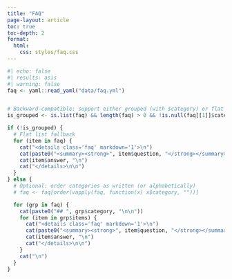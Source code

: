 ```yaml
---
title: "FAQ"
page-layout: article
toc: true
toc-depth: 2
format:
  html:
    css: styles/faq.css
---
```


```r
#| echo: false
#| results: asis
#| warning: false
faq <- yaml::read_yaml("data/faq.yml")


# Backward-compatible: support either grouped (with $category) or flat list
is_grouped <- is.list(faq) && length(faq) > 0 && !is.null(faq[[1]]$category)

if (!is_grouped) {
  # Flat list fallback
  for (item in faq) {
    cat("<details class='faq' markdown='1'>\n")
    cat(paste0("<summary><strong>", item$question, "</strong></summary>\n\n"))
    cat(item$answer, "\n")
    cat("</details>\n\n")
  }
} else {
  # Optional: order categories as written (or alphabetically)
  # faq <- faq[order(vapply(faq, function(x) x$category, ""))]

  for (grp in faq) {
    cat(paste0("## ", grp$category, "\n\n"))
    for (item in grp$items) {
      cat("<details class='faq' markdown='1'>\n")
      cat(paste0("<summary><strong>", item$question, "</strong></summary>\n\n"))
      cat(item$answer, "\n")
      cat("</details>\n\n")
    }
    cat("\n")
  }
}
```

